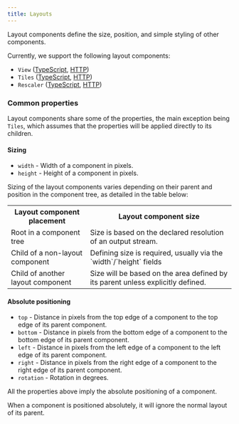 ```yaml
---
title: Layouts
---
```

Layout components define the size, position, and simple styling of other components.

Currently, we support the following layout components:

- `View` ([TypeScript](/ts-sdk/components/view), [HTTP](/http-api/components/view))
- `Tiles` ([TypeScript](/ts-sdk/components/tiles), [HTTP](/http-api/components/tiles))
- `Rescaler` ([TypeScript](/ts-sdk/components/rescaler), [HTTP](/http-api/components/rescaler))

### Common properties
Layout components share some of the properties, the main exception being `Tiles`, which assumes that the properties will be applied directly to its children.

#### Sizing
- `width` - Width of a component in pixels.
- `height` - Height of a component in pixels.

Sizing of the layout components varies depending on their parent and position in the component tree, as detailed in the table below:

  <table>
    <tr>
      <th><strong>Layout component placement</strong></th>
      <th><strong>Layout component size</strong></th>
    </tr>
    <tr>
      <td>Root in a component tree</td>
      <td>Size is based on the declared resolution of an output stream.</td>
    </tr>
    <tr>
      <td>Child of a non-layout component</td>
      <td>Defining size is required, usually via the `width`/`height` fields</td>
    </tr>
    <tr>
      <td>Child of another layout component</td>
      <td>Size will be based on the area defined by its parent unless explicitly defined.</td>
    </tr>
  </table>

#### Absolute positioning
- `top` - Distance in pixels from the top edge of a component to the top edge of its parent component.
- `bottom` - Distance in pixels from the bottom edge of a component to the bottom edge of its parent component.
- `left` - Distance in pixels from the left edge of a component to the left edge of its parent component.
- `right` - Distance in pixels from the right edge of a component to the right edge of its parent component.
- `rotation` - Rotation in degrees.

All the properties above imply the absolute positioning of a component.

When a component is positioned absolutely, it will ignore the normal layout of its parent. 
